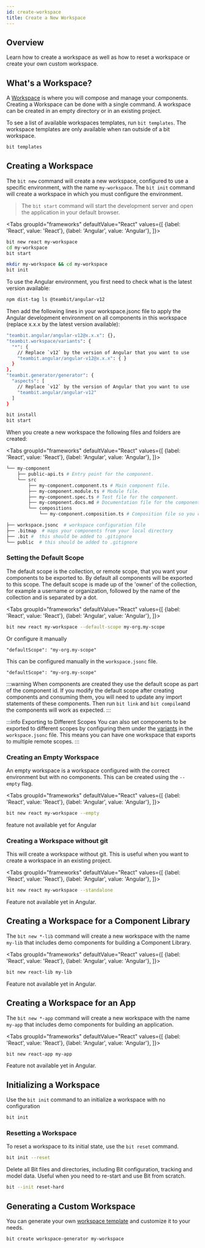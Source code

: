 ```yaml
---
id: create-workspace
title: Create a New Workspace
---
```



## Overview

Learn how to create a workspace as well as how to reset a workspace or create your own custom workspace.

## What's a Workspace?

A [Workspace](/workspace/overview) is where you will compose and manage your components. Creating a Workspace can be done with a single command. A workspace can be created in an empty directory or in an existing project.

To see a list of available workspaces templates, run `bit templates`. The workspace templates are only available when ran outside of a bit workspace.

```bash
bit templates
```

## Creating a Workspace

The `bit new` command will create a new workspace, configured to use a specific environment, with the name `my-workspace`. The `bit init` command will create a workspace in which you must configure the environment.

> The `bit start` command will start the development server and open the application in your default browser.

<Tabs
groupId="frameworks"
defaultValue="React"
values={[
{label: 'React', value: 'React'},
{label: 'Angular', value: 'Angular'},
]}>
<TabItem value="React">

```bash
bit new react my-workspace
cd my-workspace
bit start
```

  </TabItem>
<TabItem value="Angular">

```bash
mkdir my-workspace && cd my-workspace
bit init
```

To use the Angular environment, you first need to check what is the latest version available:

```bash
npm dist-tag ls @teambit/angular-v12
```

Then add the following lines in your workspace.jsonc file to apply the Angular development environment on all components in this workspace (replace x.x.x by the latest version available):

```bash
"teambit.angular/angular-v12@x.x.x": {},
"teambit.workspace/variants": {
  "*": {
    // Replace `v12` by the version of Angular that you want to use
    "teambit.angular/angular-v12@x.x.x": { }
  }
},
"teambit.generator/generator": {
  "aspects": [
    // Replace `v12` by the version of Angular that you want to use
    "teambit.angular/angular-v12"
  ]
}
```

```bash
bit install
bit start
```

  </TabItem>
</Tabs>

When you create a new workspace the following files and folders are created:

<Tabs
groupId="frameworks"
defaultValue="React"
values={[
{label: 'React', value: 'React'},
{label: 'Angular', value: 'Angular'},
]}>
<TabItem value="React">

```bash
└── my-component
    ├── public-api.ts # Entry point for the component.
    └── src
        ├── my-component.component.ts # Main component file.
        ├── my-component.module.ts # Module file.
        ├── my-component.spec.ts # Test file for the component.
        ├── my-component.docs.md # Documentation file for the component.
        └── compositions
            └── my-component.composition.ts # Composition file so you can render your component and visualize it in different contexts.
```

  </TabItem>
  <TabItem value="Angular">

```bash
├── workspace.jsonc  # workspace configuration file
├── .bitmap  # maps your components from your local directory
├── .bit #  this should be added to .gitignore
└── public  # this should be added to .gitignore
```

  </TabItem>
</Tabs>

### Setting the Default Scope

The default scope is the collection, or remote scope, that you want your components to be exported to. By default all components will be exported to this scope. The default scope is made up of the 'owner' of the collection, for example a username or organization, followed by the name of the collection and is separated by a dot.

<Tabs
groupId="frameworks"
defaultValue="React"
values={[
{label: 'React', value: 'React'},
{label: 'Angular', value: 'Angular'},
]}>
<TabItem value="React">

```bash
bit new react my-workspace --default-scope my-org.my-scope
```

Or configure it manually

```jsonc title=worksapce.jsonc
"defaultScope": "my-org.my-scope"
```

  </TabItem>
  <TabItem value="Angular">

This can be configured manually in the `workspace.jsonc` file.

```jsonc title=worksapce.jsonc
"defaultScope": "my-org.my-scope"
```

  </TabItem>
</Tabs>

:::warning
When components are created they use the default scope as part of the component id. If you modify the default scope after creating components and consuming them, you will need to update any import statements of these components. Then run `bit link` and `bit compile`and the components will work as expected.
:::

:::info Exporting to Different Scopes
You can also set components to be exported to different scopes by configuring them under the [variants](/) in the `workspace.jsonc` file. This means you can have one workspace that exports to multiple remote scopes.
:::

### Creating an Empty Workspace

An empty workspace is a workspace configured with the correct environment but with no components. This can be created using the `--empty` flag.

<Tabs
groupId="frameworks"
defaultValue="React"
values={[
{label: 'React', value: 'React'},
{label: 'Angular', value: 'Angular'},
]}>
<TabItem value="React">

```bash
bit new react my-workspace --empty
```

  </TabItem>
  <TabItem value="Angular">

feature not available yet for Angular

  </TabItem>
</Tabs>

### Creating a Workspace without git

This will create a workspace without git. This is useful when you want to create a workspace in an existing project.

<Tabs
groupId="frameworks"
defaultValue="React"
values={[
{label: 'React', value: 'React'},
{label: 'Angular', value: 'Angular'},
]}>
<TabItem value="React">

```bash
bit new react my-workspace --standalone
```

  </TabItem>
  <TabItem value="Angular">

Feature not available yet in Angular.

  </TabItem>
</Tabs>

## Creating a Workspace for a Component Library

The `bit new *-lib` command will create a new workspace with the name `my-lib` that includes demo components for building a Component Library.

<Tabs
groupId="frameworks"
defaultValue="React"
values={[
{label: 'React', value: 'React'},
{label: 'Angular', value: 'Angular'},
]}>
<TabItem value="React">

```bash
bit new react-lib my-lib
```

  </TabItem>
  <TabItem value="Angular">

Feature not available yet in Angular.

  </TabItem>
</Tabs>

## Creating a Workspace for an App

The `bit new *-app` command will create a new workspace with the name `my-app` that includes demo components for building an application.

<Tabs
groupId="frameworks"
defaultValue="React"
values={[
{label: 'React', value: 'React'},
{label: 'Angular', value: 'Angular'},
]}>
<TabItem value="React">

```bash
bit new react-app my-app
```

  </TabItem>
  <TabItem value="Angular">

Feature not available yet in Angular.

  </TabItem>
</Tabs>

## Initializing a Workspace

Use the `bit init` command to an initialize a workspace with no configuration

```bash
bit init
```

### Resetting a Workspace

To reset a workspace to its initial state, use the `bit reset` command.

```bash
bit init --reset
```

Delete all Bit files and directories, including Bit configuration, tracking and model data. Useful when you need to re-start and use Bit from scratch.

```bash
bit --init reset-hard
```

## Generating a Custom Workspace

You can generate your own [workspace template](/workspace/templates) and customize it to your needs.

```bash
bit create workspace-generator my-workspace
```
